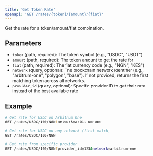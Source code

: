```yaml
---
title: 'Get Token Rate'
openapi: 'GET /rates/{token}/{amount}/{fiat}'
---
```


Get the rate for a token/amount/fiat combination. 

## Parameters

- `token` (path, required): The token symbol (e.g., "USDC", "USDT")
- `amount` (path, required): The token amount to get the rate for
- `fiat` (path, required): The fiat currency code (e.g., "NGN", "KES")
- `network` (query, optional): The blockchain network identifier (e.g., "arbitrum-one", "polygon", "base"). If not provided, returns the first matching token across all networks.
- `provider_id` (query, optional): Specific provider ID to get their rate instead of the best available rate

## Example

```bash
# Get rate for USDC on Arbitrum One
GET /rates/USDC/100/NGN?network=arbitrum-one

# Get rate for USDC on any network (first match)
GET /rates/USDC/100/NGN

# Get rate from specific provider
GET /rates/USDC/100/NGN?provider_id=123&network=arbitrum-one
``` 